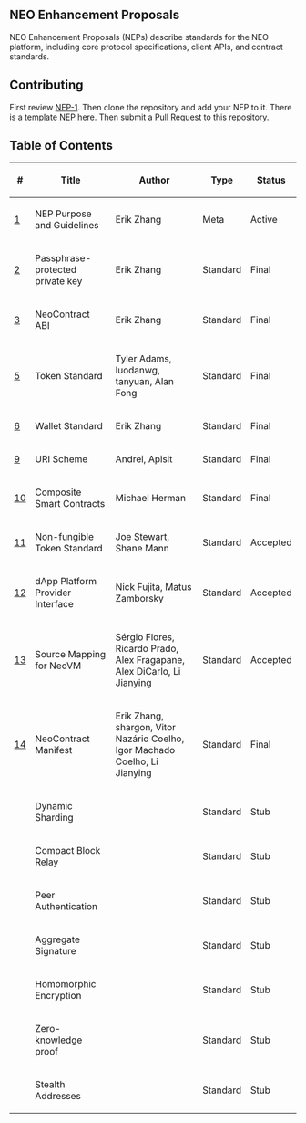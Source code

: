 ==NEO Enhancement Proposals==

NEO Enhancement Proposals (NEPs) describe standards for the NEO platform, including core protocol specifications, client APIs, and contract standards.

==Contributing==

First review [[nep-1.mediawiki|NEP-1]]. Then clone the repository and add your NEP to it. There is a [[nep-X.mediawiki|template NEP here]]. Then submit a [https://github.com/neo-project/proposals/pulls Pull Request] to this repository.

==Table of Contents==

{| class="wikitable sortable" style="width: auto; text-align: center; font-size: smaller; table-layout: fixed;"
!<nowiki>#</nowiki>
!Title
!Author
!Type
!Status
|-
| [[nep-1.mediawiki|1]]
| NEP Purpose and Guidelines
| Erik Zhang
| Meta
| Active
|-
| [[nep-2.mediawiki|2]]
| Passphrase-protected private key
| Erik Zhang
| Standard
| Final
|-
| [[nep-3.mediawiki|3]]
| NeoContract ABI
| Erik Zhang
| Standard
| Final
|-
| [[nep-5.mediawiki|5]]
| Token Standard
| Tyler Adams, luodanwg, tanyuan, Alan Fong
| Standard
| Final
|-
| [[nep-6.mediawiki|6]]
| Wallet Standard
| Erik Zhang
| Standard
| Final
|-
| [[nep-9.mediawiki|9]]
| URI Scheme
| Andrei, Apisit
| Standard
| Final
|-
| [[nep-10.mediawiki|10]]
| Composite Smart Contracts
| Michael Herman
| Standard
| Final
|-
| [https://github.com/neo-project/proposals/pull/41 11]
| Non-fungible Token Standard
| Joe Stewart, Shane Mann
| Standard
| Accepted
|-
| [https://github.com/neo-project/proposals/pull/69 12]
| dApp Platform Provider Interface
| Nick Fujita, Matus Zamborsky
| Standard
| Accepted
|-
| [https://github.com/neo-project/proposals/pull/48 13]
| Source Mapping for NeoVM
| Sérgio Flores, Ricardo Prado, Alex Fragapane, Alex DiCarlo, Li Jianying
| Standard
| Accepted
|-
| [[nep-14.mediawiki|14]]
| NeoContract Manifest
| Erik Zhang, shargon, Vitor Nazário Coelho, Igor Machado Coelho, Li Jianying
| Standard
| Final
|-
| 
| Dynamic Sharding
| 
| Standard
| Stub
|-
| 
| Compact Block Relay
| 
| Standard
| Stub
|-
| 
| Peer Authentication
| 
| Standard
| Stub
|-
| 
| Aggregate Signature
| 
| Standard
| Stub
|-
| 
| Homomorphic Encryption
| 
| Standard
| Stub
|-
| 
| Zero-knowledge proof
| 
| Standard
| Stub
|-
| 
| Stealth Addresses
| 
| Standard
| Stub
|}
